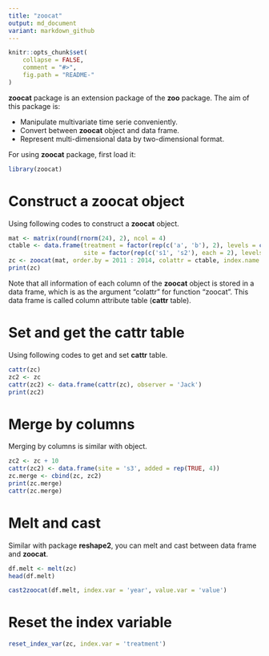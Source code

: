 ```yaml
---
title: "zoocat"
output: md_document
variant: markdown_github
---
```


```r
knitr::opts_chunk$set(
    collapse = FALSE,
    comment = "#>",
    fig.path = "README-"
)
```

**zoocat** package is an extension package of the **zoo** package. The aim of this package is:

* Manipulate multivariate time serie conveniently.
* Convert between **zoocat** object and data frame.
* Represent multi-dimensional data by two-dimensional format.

For using **zoocat** package, first load it:

```r
library(zoocat)
```

# Construct a **zoocat** object

Using following codes to construct a **zoocat** object.

```r
mat <- matrix(round(rnorm(24), 2), ncol = 4)
ctable <- data.frame(treatment = factor(rep(c('a', 'b'), 2), levels = c('a', 'b')), 
                     site = factor(rep(c('s1', 's2'), each = 2), levels = c('s1', 's2')))
zc <- zoocat(mat, order.by = 2011 : 2014, colattr = ctable, index.name = 'year')
print(zc)
```

Note that all information of each column of the **zoocat** object is stored in a data frame, which is as the argument "colattr" for function "zoocat". 
This data frame is called column attribute table (**cattr** table).

# Set and get the **cattr** table

Using following codes to get and set **cattr** table.

```r
cattr(zc)
zc2 <- zc
cattr(zc2) <- data.frame(cattr(zc), observer = 'Jack')
print(zc2)
```


# Merge by columns

Merging by columns is similar with \code{"zoo"} object.

```r
zc2 <- zc + 10
cattr(zc2) <- data.frame(site = 's3', added = rep(TRUE, 4))
zc.merge <- cbind(zc, zc2)
print(zc.merge)
cattr(zc.merge)
```


# Melt and cast

Similar with package **reshape2**, you can melt and cast between data frame and **zoocat**.

```r
df.melt <- melt(zc)
head(df.melt)
```

```r
cast2zoocat(df.melt, index.var = 'year', value.var = 'value')
```


# Reset the index variable

```r
reset_index_var(zc, index.var = 'treatment')
```


